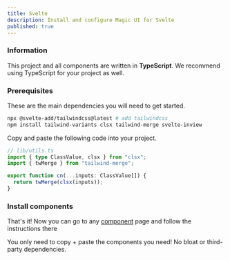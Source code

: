 ```yaml
---
title: Svelte
description: Install and configure Magic UI for Svelte
published: true
---
```


<Steps>

### Information

This project and all components are written in **TypeScript**. We recommend using TypeScript for your project as well.

### Prerequisites

These are the main dependencies you will need to get started.

```bash
npx @svelte-add/tailwindcss@latest # add tailwindcss
npm install tailwind-variants clsx tailwind-merge svelte-inview
```

Copy and paste the following code into your project.

```typescript
// lib/utils.ts
import { type ClassValue, clsx } from "clsx";
import { twMerge } from "tailwind-merge";

export function cn(...inputs: ClassValue[]) {
  return twMerge(clsx(inputs));
}
```

### Install components

That's it! Now you can go to any [component](/components) page and follow the instructions there

You only need to copy + paste the components you need! No bloat or third-party dependencies.

</Steps>
